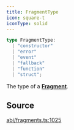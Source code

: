 ```yaml
---
title: FragmentType
icon: square-t
iconType: solid
---
```


```ts
type FragmentType: 
  | "constructor"
  | "error"
  | "event"
  | "fallback"
  | "function"
  | "struct";
```

The type of a [**Fragment**](/sdk/content/classes/Fragment).

## Source

[abi/fragments.ts:1025](https://github.com/dominant-strategies/quais.js/blob/54df686e23587fb738cc640fec0b4d1a8021290f/src/abi/fragments.ts#L1025)
